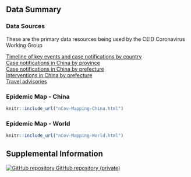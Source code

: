 
## Data Summary {.tabset .tabset-fade}

### Data Sources 

These are the primary data resources being used by the CEID Coronavirus Working Group

[Timeline of key events and case notifications by country](https://docs.google.com/spreadsheets/d/1SC28cM52m6s1gTJutpvFxadT9GGu-li90tsqkGuaM48/edit#gid=0)  
[Case notifications in China by province](https://docs.google.com/spreadsheets/d/1gTj4zFMfXRk92CCQAOwa04ZBhqJ4oSmQFm_nb8-YXbw/edit)  
[Case notifications in China by prefecture](https://docs.google.com/spreadsheets/d/1LrPK0My-RTPS1t11pptHcv4x_UBFZczrVRCJFz5Ezgc/edit#gid=0)  
[Interventions in China by prefecture](https://docs.google.com/spreadsheets/d/1aK9Es7x6KReabBRkWiBbiSGsxSC37kPKD-qiPcD50hg/edit#gid=0)  
[Travel advisories](https://docs.google.com/spreadsheets/d/1cYqkGOy4ZjHSIeRqyfyi7UvYnG6-UlBAJWD8GMFZA7I/edit#gid=1525027375)

### Epidemic Map - China


```r
knitr::include_url("nCov-Mapping-China.html")
```

### Epidemic Map - World

```r
knitr::include_url("nCov-Mapping-World.html")
```

## Supplemental Information

<!-- Supplemental information: [html]() -->

<!-- Preprint: [download]() -->

<p>
  <a href="https://github.com/CEIDatUGA/ncov-data-summary">
    <img src="images/GitHub-Mark-32px.png" alt="GitHub repository"/>
    GitHub repository (private)
  </a>
</p>
